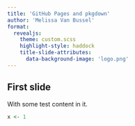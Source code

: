 ```yaml
---
title: 'GitHub Pages and pkgdown'
author: 'Melissa Van Bussel'
format:
  revealjs:
    theme: custom.scss
    highlight-style: haddock
    title-slide-attributes: 
      data-background-image: 'logo.png'
---
```


## First slide

With some test content in it.

```r
x <- 1
```
